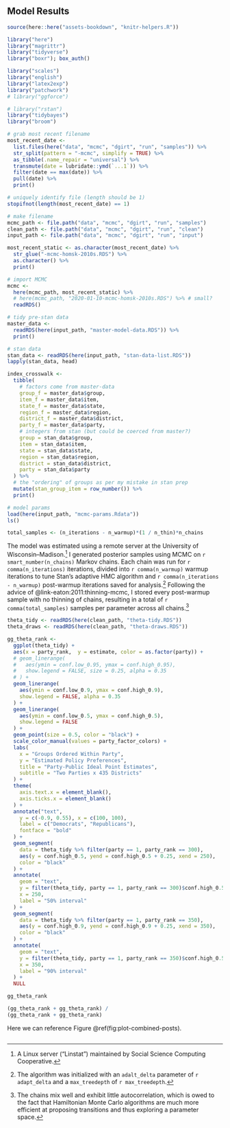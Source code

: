 ## Model Results {#sec:model-results}

<!-- in chapter: model -->

```r
source(here::here("assets-bookdown", "knitr-helpers.R"))
```

```r
library("here")
library("magrittr")
library("tidyverse")
library("boxr"); box_auth()

library("scales")
library("english")
library("latex2exp")
library("patchwork")
# library("ggforce")

# library("rstan")
library("tidybayes")
library("broom")
```

```r
# grab most recent filename
most_recent_date <- 
  list.files(here("data", "mcmc", "dgirt", "run", "samples")) %>%
  str_split(pattern = "-mcmc", simplify = TRUE) %>%
  as_tibble(.name_repair = "universal") %>%
  transmute(date = lubridate::ymd(`...1`)) %>%
  filter(date == max(date)) %>%
  pull(date) %>%
  print()

# uniquely identify file (length should be 1)
stopifnot(length(most_recent_date) == 1)

# make filename
mcmc_path <- file.path("data", "mcmc", "dgirt", "run", "samples")
clean_path <- file.path("data", "mcmc", "dgirt", "run", "clean")
input_path <- file.path("data", "mcmc", "dgirt", "run", "input")

most_recent_static <- as.character(most_recent_date) %>%
  str_glue("-mcmc-homsk-2010s.RDS") %>%
  as.character() %>%
  print()

# import MCMC
mcmc <- 
  here(mcmc_path, most_recent_static) %>%
  # here(mcmc_path, "2020-01-10-mcmc-homsk-2010s.RDS") %>% # small?
  readRDS()
```

```r
# tidy pre-stan data
master_data <- 
  readRDS(here(input_path, "master-model-data.RDS")) %>%
  print()

# stan data
stan_data <- readRDS(here(input_path, "stan-data-list.RDS"))
lapply(stan_data, head)

index_crosswalk <- 
  tibble(
    # factors come from master-data
    group_f = master_data$group,
    item_f = master_data$item,
    state_f = master_data$state,
    region_f = master_data$region,
    district_f = master_data$district,
    party_f = master_data$party,
    # integers from stan (but could be coerced from master?)
    group = stan_data$group, 
    item = stan_data$item,
    state = stan_data$state,
    region = stan_data$region,
    district = stan_data$district,
    party = stan_data$party
  ) %>%
  # the "ordering" of groups as per my mistake in stan prep
  mutate(stan_group_item = row_number()) %>%
  print()
```

```r
# model params
load(here(input_path, "mcmc-params.Rdata"))
ls()
```

```r
total_samples <- (n_iterations - n_warmup)*(1 / n_thin)*n_chains
```

The model was estimated using a remote server at the University of Wisconsin--Madison.^[
  A Linux server ("Linstat") maintained by Social Science Computing Cooperative.
] 
I generated posterior samples using MCMC on `r smart_number(n_chains)` Markov chains. Each chain was run for `r comma(n_iterations)` iterations, divided into `r comma(n_warmup)` warmup iterations to tune Stan's adaptive HMC algorithm and `r comma(n_iterations - n_warmup)` post-warmup iterations saved for analysis.^[
  The algorithm was initialized with an `adalt_delta` parameter of `r adapt_delta` and a `max_treedepth` of `r max_treedepth`.
]
Following the advice of @link-eaton:2011:thinning-mcmc, I stored every post-warmup sample with no thinning of chains, resulting in a total of `r comma(total_samples)` samples per parameter across all chains.^[
  The chains mix well and exhibit little autocorrelation, which is owed to the fact that Hamiltonian Monte Carlo algorithms are much more efficient at proposing transitions and thus exploring a parameter space.
]

```r
theta_tidy <- readRDS(here(clean_path, "theta-tidy.RDS"))
theta_draws <- readRDS(here(clean_path, "theta-draws.RDS"))
```


```r
gg_theta_rank <- 
  ggplot(theta_tidy) +
  aes(x = party_rank,  y = estimate, color = as.factor(party)) +
  # geom_linerange(
  #   aes(ymin = conf.low_0.95, ymax = conf.high_0.95),
  #   show.legend = FALSE, size = 0.25, alpha = 0.35
  # ) +
  geom_linerange(
    aes(ymin = conf.low_0.9, ymax = conf.high_0.9),
    show.legend = FALSE, alpha = 0.35
  ) +
  geom_linerange(
    aes(ymin = conf.low_0.5, ymax = conf.high_0.5),
    show.legend = FALSE
  ) +
  geom_point(size = 0.5, color = "black") +
  scale_color_manual(values = party_factor_colors) +
  labs(
    x = "Groups Ordered Within Party", 
    y = "Estimated Policy Preferences",
    title = "Party-Public Ideal Point Estimates",
    subtitle = "Two Parties x 435 Districts"
  ) + 
  theme(
    axis.text.x = element_blank(),
    axis.ticks.x = element_blank()
  ) +
  annotate("text", 
    y = c(-0.9, 0.55), x = c(100, 100),
    label = c("Democrats", "Republicans"),
    fontface = "bold"
  ) +
  geom_segment(
    data = theta_tidy %>% filter(party == 1, party_rank == 300),
    aes(y = conf.high_0.5, yend = conf.high_0.5 + 0.25, xend = 250),
    color = "black"
  ) + 
  annotate(
    geom = "text", 
    y = filter(theta_tidy, party == 1, party_rank == 300)$conf.high_0.5 + 0.35, 
    x = 250, 
    label = "50% interval"
  ) +
  geom_segment(
    data = theta_tidy %>% filter(party == 1, party_rank == 350),
    aes(y = conf.high_0.9, yend = conf.high_0.9 + 0.25, xend = 350),
    color = "black"
  ) + 
  annotate(
    geom = "text", 
    y = filter(theta_tidy, party == 1, party_rank == 350)$conf.high_0.5 + 0.5, 
    x = 350, 
    label = "90% interval"
  ) +
  NULL

gg_theta_rank
```

<!-- second: selection of distances -->
<!-- third: histogram of distances -->
<!-- final: heterogeneity -->

```r
(gg_theta_rank + gg_theta_rank) /
(gg_theta_rank + gg_theta_rank)
```

Here we can reference Figure&nbsp;\@ref(fig:plot-combined-posts).

```r
```






